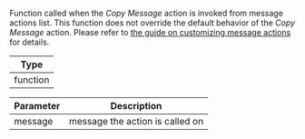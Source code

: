 Function called when the _Copy Message_ action is invoked from message actions list.
This function does not override the default behavior of the _Copy Message_ action.
Please refer to [the guide on customizing message actions](../../../../ui-cookbook/custom-message-actions.mdx) for details.

| Type     |
| -------- |
| function |

| Parameter | Description                     |
| --------- | ------------------------------- |
| message   | message the action is called on |

